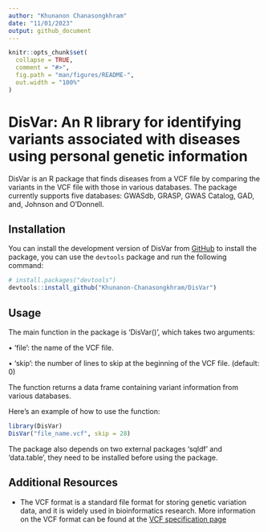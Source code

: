 ```yaml
---
author: "Khunanon Chanasongkhram"
date: "11/01/2023"
output: github_document
---
```


<!-- README.md is generated from README.Rmd. Please edit that file -->

```r
knitr::opts_chunk$set(
  collapse = TRUE,
  comment = "#>",
  fig.path = "man/figures/README-",
  out.width = "100%"
)
```

# DisVar: An R library for identifying variants associated with diseases using personal genetic information

<!-- badges: start -->
<!-- badges: end -->
DisVar is an R package that finds diseases from a VCF file by comparing the variants in the VCF file with those in various databases. The package currently supports five databases: GWASdb, GRASP, GWAS Catalog, GAD, and, Johnson and O'Donnell.


## Installation

You can install the development version of DisVar from [GitHub](https://github.com/) to install the package, you can use the `devtools` package and run the following command:

``` r
# install.packages("devtools")
devtools::install_github("Khunanon-Chanasongkhram/DisVar")
```
## Usage

The main function in the package is 'DisVar()', which takes two arguments:

• 'file': the name of the VCF file.

• 'skip': the number of lines to skip at the beginning of the VCF file. (default: 0)

The function returns a data frame containing variant information from various databases.

Here's an example of how to use the function:

```r
library(DisVar)
DisVar("file_name.vcf", skip = 28)
```
The package also depends on two external packages 'sqldf' and 'data.table', they need to be installed before using the package.

## Additional Resources

- The VCF format is a standard file format for storing genetic variation data, and it is widely used in bioinformatics research. More information on the VCF format can be found at the [VCF specification page](http://samtools.github.io/hts-specs/VCFv4.3.pdf)
